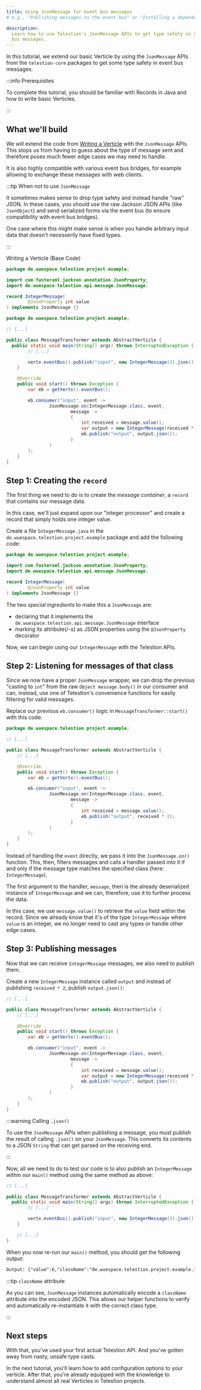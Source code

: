 ```yaml
---
title: Using JsonMessage for event bus messages
# e.g., "Publishing messages to the event bus" or "Installing a dependency using npm"

description:
  Learn how to use Telestion's JsonMessage APIs to get type safety in your event
  bus messages.
---
```


<!--
Tutorial
========

=== When to use this template:
Use this template when you want to give a quick, step-by-step tutorial for solving a specific
technical problem. Tutorials allow the reader to learn how to implement something within
their projects quickly.

=== When not to use this template:
When your article focuses more on a concept/technology and is not rooted in a specific technical
problem ("how to do XY?"), consider using a guide instead.

=== Guide or Tutorial
A tutorial provides a quick, technical "step-by-step" tutorial for a
given problem. Thus, a guide describes less the handling of a specific problem
and more the general interaction of the reader with a given concept.

Example with npm articles:
- "npm": (Concept, explaining what npm is)
- "Installing a dependency with npm" (Tutorial, providing a quick tutorial to
  solve a technical problem)
- "Managing dependencies with npm" (Guide, including both technical knowledge, but
  also best practices and more)

=== Writing tips:
- Write in the present tense
- Use neutral pronouns (they/them instead of he/she and him/her)
- Be respectful to everyone
- Be aware of the potential for cultural misunderstandings
- Provide explanations for what you do, but focus on the step-by-step guide
  without deeply explaining every technical decision and why it's best prcatice
  to do so (you can describe best practices in a guide, a tutorial must focus on
  keeping the "step by step" flow going)
-->

<!-- Relevant imports: -->


<!-- Short description of what the article covers: -->

In this tutorial, we extend our basic Verticle by using the `JsonMessage` APIs
from the `telestion-core` packages to get some type safety in event bus
messages.

:::info Prerequisites

To complete this tutorial, you should be familiar with Records in Java and how
to write basic Verticles.

:::

## What we'll build

We will extend the code from [Writing a Verticle](./writing-a-verticle.mdx) with
the `JsonMessage` APIs. This stops us from having to guess about the type of
message sent and therefore poses much fewer edge cases we may need to handle.

It is also highly compatible with various event bus bridges, for example
allowing to exchange these messages with web clients.

:::tip When not to use `JsonMessage`

It sometimes makes sense to drop type safety and instead handle "raw" JSON. In
these cases, you should use the raw Jackson JSON APIs (like `JsonObject`) and
send serialized forms via the event bus (to ensure compatibility with event bus
bridges).

One case where this might make sense is when you handle arbitrary input data
that doesn't necesserily have fixed types.

:::

<Reference to="./writing-a-verticle">Writing a Verticle (Base Code)</Reference>

```java title='IntegerMessage.java'
package de.wuespace.telestion.project.example;

import com.fasterxml.jackson.annotation.JsonProperty;
import de.wuespace.telestion.api.message.JsonMessage;

record IntegerMessage(
		@JsonProperty int value
) implements JsonMessage {}
```

```java title='MessageTransformer.java' {9,16-25}
package de.wuespace.telestion.project.example;

// [...]

public class MessageTransformer extends AbstractVerticle {
  public static void main(String[] args) throws InterruptedException {
		// [...]

		vertx.eventBus().publish("input", new IntegerMessage(3).json());
	}

	@Override
	public void start() throws Exception {
		var eb = getVertx().eventBus();

		eb.consumer("input", event ->
				JsonMessage.on(IntegerMessage.class, event,
						message ->
						{
							int received = message.value();
							var output = new IntegerMessage(received * 2);
							eb.publish("output", output.json());
						}
				)
		);
	}
}
```

## Step 1: Creating the `record`

The first thing we need to do is to create the _message container_, a `record`
that contains our message data.

In this case, we'll just expand upon our "integer processor" and create a record
that simply holds one integer value.

Create a file `IntegerMessage.java` in the
`de.wuespace.telestion.project.example` package and add the following code:

```java title='IntegerMessage.java'
package de.wuespace.telestion.project.example;

import com.fasterxml.jackson.annotation.JsonProperty;
import de.wuespace.telestion.api.message.JsonMessage;

record IntegerMessage(
		@JsonProperty int value
) implements JsonMessage {}
```

The two _special ingredients_ to make this a `JsonMessage` are:

- declaring that it implements the
  `de.wuespace.telestion.api.message.JsonMessage` interface
- marking its attribute(/-s) as JSON properties using the `@JsonProperty`
  decorator

Now, we can begin using our `IntegerMessage` with the Telestion APIs.

## Step 2: Listening for messages of that class

Since we now have a proper `JsonMessage` wrapper, we can drop the previous
"casting to `int`" from the raw `Object message.body()` in our consumer and can,
instead, use one of Telestion's convenience functions for easily filtering for
valid messages.

Replace our previous `eb.consumer()` logic in `MessageTransformer::start()` with
this code:

```java title='MessageTransformer.java' {12-20}
package de.wuespace.telestion.project.example;

// [...]

public class MessageTransformer extends AbstractVerticle {
	// [...]

	@Override
	public void start() throws Exception {
		var eb = getVertx().eventBus();

		eb.consumer("input", event ->
				JsonMessage.on(IntegerMessage.class, event,
						message ->
						{
							int received = message.value();
							eb.publish("output", received * 2);
						}
				)
		);
	}
}
```

Instead of handling the `event` directly, we pass it into the `JsonMessage.on()`
function. This, then, filters messages and calls a handler passed into it if and
only if the message type matches the specified class (here: `IntegerMessage`).

The first argument to the handler, `message`, then is the already deserialized
instance of `IntegerMessage` and we can, therefore, use it to further process
the data.

In this case, we use `message.value()` to retrieve the `value` field within the
record. Since we already know that it's of the type `IntegerMessage` where
`value` is an integer, we no longer need to cast any types or handle other edge
cases.

## Step 3: Publishing messages

Now that we can receive `IntegerMessage` messages, we also need to publish them.

Create a new `IntegerMessage` instance called `output` and instead of publishing
`received * 2`, publish `output.json()`:

```java title='MessageTransformer.java' {15-16}
// [...]

public class MessageTransformer extends AbstractVerticle {
	// [...]

	@Override
	public void start() throws Exception {
		var eb = getVertx().eventBus();

		eb.consumer("input", event ->
				JsonMessage.on(IntegerMessage.class, event,
						message ->
						{
							int received = message.value();
							var output = new IntegerMessage(received * 2);
							eb.publish("output", output.json());
						}
				)
		);
	}
}
```

:::warning Calling `.json()`

To use the `JsonMessage` APIs when publishing a message, you must publish the
result of calling `.json()` on your `JsonMessage`. This converts its contents to
a JSON `String` that can get parsed on the receiving end.

:::

Now, all we need to do to test our code is to also publish an `IntegerMessage`
within our `main()` method using the same method as above:

```java title='MessageTransformer.java' {7}
// [...]

public class MessageTransformer extends AbstractVerticle {
  public static void main(String[] args) throws InterruptedException {
        // [...]

        vertx.eventBus().publish("input", new IntegerMessage(3).json());
    }

	// [...]
}
```

When you now re-run our `main()` method, you should get the following output:

```txt
Output: {"value":6,"className":"de.wuespace.telestion.project.example.IntegerMessage"}
```

:::tip `className` attribute

As you can see, `JsonMessage` instances automatically encode a `className`
attribute into the encoded JSON. This allows our helper functions to verify and
automatically re-instantiate it with the correct class type.

:::

## Next steps

<!-- Short concluding sentence: -->

With that, you've used your first actual Telestion API. And you've gotten away
from nasty, unsafe type casts.

In the next tutorial, you'll learn how to add configuration options to your
verticle. After that, you're already equipped with the knowledge to understand
almost all real Verticles in Telestion projects.

<!-- Links to next steps/related articles -->

<!--
Snippets
--------

<Reference to="../other-article">
    Relative Link to other article
</Reference>

<Reference to="https://www.example.com">
    Example Website
</Reference>
-->

